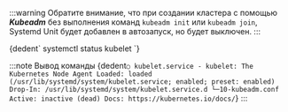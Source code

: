 
:::warning
Обратите внимание, что при создании кластера с помощью ***Kubeadm*** без выполнения команд `kubeadm init` или `kubeadm join`, Systemd Unit будет добавлен в автозапуск, но будет выключен.
:::


<CodeBlock language="bash">
    {dedent`
        systemctl status kubelet
    `}
</CodeBlock>

:::note Вывод команды
<CodeBlock language="bash">
    {dedent`
        ○ kubelet.service - kubelet: The Kubernetes Node Agent
            Loaded: loaded (/usr/lib/systemd/system/kubelet.service; enabled; preset: enabled)
            Drop-In: /usr/lib/systemd/system/kubelet.service.d
                    └─10-kubeadm.conf
            Active: inactive (dead)
            Docs: https://kubernetes.io/docs/
    `}
</CodeBlock>
:::
